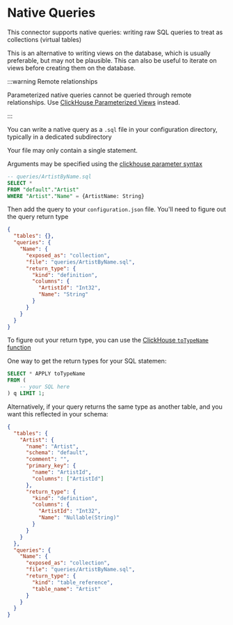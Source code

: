 # Native Queries

This connector supports native queries: writing raw SQL queries to treat as collections (virtual tables)

This is an alternative to writing views on the database, which is usually preferable, but may not be plausible. This can
also be useful to iterate on views before creating them on the database.

:::warning Remote relationships

Parameterized native queries cannot be queried through remote relationships.
Use [ClickHouse Parameterized Views](https://clickhouse.com/docs/en/sql-reference/statements/create/view#parameterized-view) instead.

:::

You can write a native query as a `.sql` file in your configuration directory, typically in a dedicated subdirectory

Your file may only contain a single statement.

Arguments may be specified using the
[clickhouse parameter syntax](https://clickhouse.com/docs/en/interfaces/cli#cli-queries-with-parameters-syntax)

```sql
-- queries/ArtistByName.sql
SELECT *
FROM "default"."Artist"
WHERE "Artist"."Name" = {ArtistName: String}
```

Then add the query to your `configuration.json` file. You'll need to figure out the query return type

```json
{
  "tables": {},
  "queries": {
    "Name": {
      "exposed_as": "collection",
      "file": "queries/ArtistByName.sql",
      "return_type": {
        "kind": "definition",
        "columns": {
          "ArtistId": "Int32",
          "Name": "String"
        }
      }
    }
  }
}
```

To figure out your return type, you can use the
[ClickHouse `toTypeName` function](https://clickhouse.com/docs/en/sql-reference/functions/other-functions#totypenamex)

One way to get the return types for your SQL statemen:

```sql
SELECT * APPLY toTypeName
FROM (
    -- your SQL here
) q LIMIT 1;

```

Alternatively, if your query returns the same type as another table, and you want this reflected in your schema:

```json
{
  "tables": {
    "Artist": {
      "name": "Artist",
      "schema": "default",
      "comment": "",
      "primary_key": {
        "name": "ArtistId",
        "columns": ["ArtistId"]
      },
      "return_type": {
        "kind": "definition",
        "columns": {
          "ArtistId": "Int32",
          "Name": "Nullable(String)"
        }
      }
    }
  },
  "queries": {
    "Name": {
      "exposed_as": "collection",
      "file": "queries/ArtistByName.sql",
      "return_type": {
        "kind": "table_reference",
        "table_name": "Artist"
      }
    }
  }
}
```